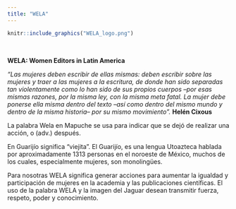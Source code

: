 ```yaml
---
title: "WELA"
---
```


```r
knitr::include_graphics("WELA_logo.png")

```


<!-- Global site tag (gtag.js) - Google Analytics -->
<script async src="https://www.googletagmanager.com/gtag/js?id=UA-168723787-1"></script>
<script>
  window.dataLayer = window.dataLayer || [];
  function gtag(){dataLayer.push(arguments);}
  gtag('js', new Date());

  gtag('config', 'UA-168723787-1');
</script>

<br>



**WELA: Women Editors in Latin America** 

_"Las mujeres deben escribir de ellas mismas: deben escribir sobre las mujeres y traer
a las mujeres a la escritura, de donde han sido separadas tan violentamente como
lo han sido de sus propios cuerpos –por esas mismas razones, por la misma ley,
con la misma meta fatal. La mujer debe ponerse ella misma dentro del texto –así
como dentro del mismo mundo y dentro de la misma historia– por su mismo movimiento"._
__Helén Cixous__


La palabra Wela en Mapuche se usa para indicar que se dejó de realizar una acción, o (adv.) después. 

En Guarijío significa "viejita". El Guarijío, es una lengua Utoazteca hablada por aproximadamente 1313 personas en el noroeste de México, muchos de los cuales, especialmente mujeres, son monolingües.

Para nosotras WELA significa generar acciones para aumentar la igualdad y participación de mujeres en la academia y las publicaciones científicas. El uso de la palabra WELA y la imagen del Jaguar desean transmitir fuerza, respeto, poder y conocimiento.
